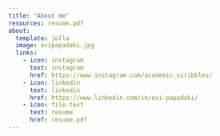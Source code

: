 ```yaml
---
title: "About me"
resources: resume.pdf
about:
  template: jolla
  image: evipapadaki.jpg
  links:
    - icon: instagram
      text: instagram
      href: https://www.instagram.com/academic_scribbles/
    - icon: linkedin
      text: linkedin
      href: https://www.linkedin.com/in/evi-papadaki/
    - icon: file-text
      text: resume
      href: resume.pdf
---
```

